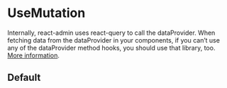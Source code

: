 

<Meta of={UseMutationStories} />

# UseMutation

Internally, react-admin uses react-query to call the dataProvider. When fetching data from the dataProvider in your components, if you can’t use any of the dataProvider method hooks, you should use that library, too. [More information](https://marmelab.com/react-admin/Actions.html#usequery-and-usemutation).

<Controls />

## Default

<Story of={UseMutationStories.Default} />